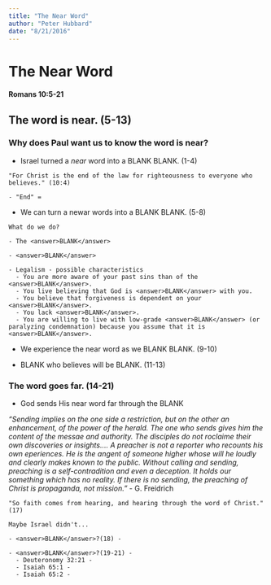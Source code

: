 ```yaml
---
title: "The Near Word"
author: "Peter Hubbard"
date: "8/21/2016"
---
```


# The Near Word
#### Romans 10:5-21

## The word is near. (5-13)

### Why does Paul want us to know the word is near?

- Israel turned a *near* word into a <answer>BLANK BLANK</answer>. (1-4)
```
"For Christ is the end of the law for righteousness to everyone who believes." (10:4)
```
    - "End" =

- We can turn a newar words into a <answer>BLANK BLANK</answer>. (5-8)



```
What do we do?

- The <answer>BLANK</answer>

- <answer>BLANK</answer>

- Legalism - possible characteristics
  - You are more aware of your past sins than of the <answer>BLANK</answer>.
  - You live believing that God is <answer>BLANK</answer> with you.
  - You believe that forgiveness is dependent on your <answer>BLANK</answer>.
  - You lack <answer>BLANK</answer>.
  - You are willing to live with low-grade <answer>BLANK</answer> (or paralyzing condemnation) because you assume that it is <answer>BLANK</answer>.

```
- We experience the near word as we <answer>BLANK BLANK</answer>. (9-10)

- <answer>BLANK</answer> who believes will be <answer>BLANK</answer>. (11-13)


### The word goes far. (14-21)

- God sends His near word far through the <answer>BLANK</answer>

*"Sending implies on the one side a restriction, but on the other an enhancement, of the power of the herald.  The one who sends gives him the content of the messae and authority.  The disciples do not roclaime their own discoveries or insights....  A preacher is not a reporter who recounts his own eperiences.  He is the angent of someone higher whose will he loudly and clearly makes known to the public.  Without calling and sending, preaching is a self-contradition and even a deception.  It holds our something which has no reality.  If there is no sending, the preaching of Christ is propaganda, not mission."* - G. Freidrich 

```
"So faith comes from hearing, and hearing through the word of Christ." (17)
```

```
Maybe Israel didn't...

- <answer>BLANK</answer>?(18) - 

- <answer>BLANK</answer>?(19-21) - 
  - Deuteronomy 32:21 - 
  - Isaiah 65:1 - 
  - Isaiah 65:2 - 
```
